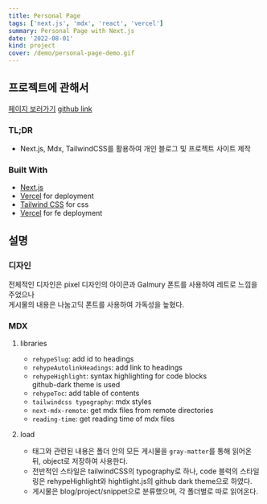 ```yaml
---
title: Personal Page
tags: ['next.js', 'mdx', 'react', 'vercel']
summary: Personal Page with Next.js
date: '2022-08-01'
kind: project
cover: /demo/personal-page-demo.gif
---
```


## 프로젝트에 관해서

[페이지 보러가기](https://lxxonx.xyz)
[github link](https://github.com/lxxonx/lxxonx.xyz)

### TL;DR

- Next.js, Mdx, TailwindCSS를 활용하여 개인 블로그 및 프로젝트 사이트 제작

### Built With

- [Next.js](https://nodejs.org/ko/)
- [Vercel](https://vercel.com/) for deployment
- [Tailwind CSS](https://tailwindcss.com/) for css
- [Vercel](https://vercel.com/) for fe deployment

## 설명

### 디자인

전체적인 디자인은 pixel 디자인의 아이콘과 Galmury 폰트를 사용하여 레트로 느낌을 주었으나\
게시물의 내용은 나눔고딕 폰트를 사용하여 가독성을 높혔다.

### MDX

1. libraries

   - `rehypeSlug`: add id to headings
   - `rehypeAutolinkHeadings`: add link to headings
   - `rehypeHighlight`: syntax highlighting for code blocks\
     github-dark theme is used
   - `rehypeToc`: add table of contents
   - `tailwindcss typography`: mdx styles
   - `next-mdx-remote`: get mdx files from remote directories
   - `reading-time`: get reading time of mdx files

2. load

   - 태그와 관련된 내용은 폴더 안의 모든 게시물을 `gray-matter`를 통해 읽어온 뒤, object로 저장하여 사용한다.
   - 전반적인 스타일은 tailwindCSS의 typography로 하나, code 블럭의 스타일링은 rehypeHighlight와 hightlight.js의 github dark theme으로 하였다.
   - 게시물은 blog/project/snippet으로 분류했으며, 각 폴더별로 따로 읽어온다.
